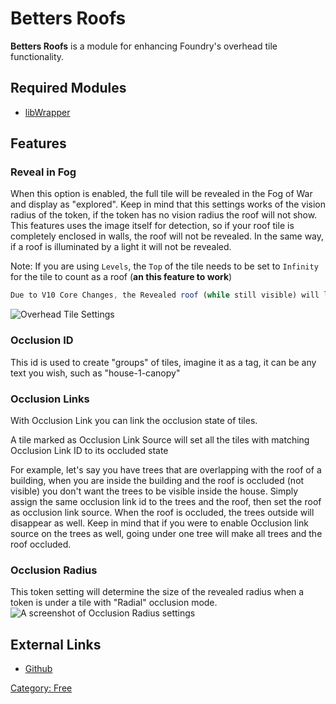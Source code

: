 
# Betters Roofs

**Betters Roofs** is a module for enhancing Foundry's overhead tile
functionality.

## Required Modules

- [libWrapper](https://foundryvtt.com/packages/lib-wrapper)

## Features

### Reveal in Fog

When this option is enabled, the full tile will be revealed in the Fog
of War and display as "explored". Keep in mind that this settings works
of the vision radius of the token, if the token has no vision radius the
roof will not show. This features uses the image itself for detection,
so if your roof tile is completely enclosed in walls, the roof will not
be revealed. In the same way, if a roof is illuminated by a light it
will not be revealed.

Note: If you are using `Levels`, the `Top` of the tile needs to be set
to `Infinity` for the tile to count as a roof (**an this feature to
work**)

```javascript
Due to V10 Core Changes, the Revealed roof (while still visible) will look darkened compared to V9.
```

![Overhead Tile
Settings](Overhead_Tile_Settings_Better_Roofs.png 'Overhead Tile Settings')

### Occlusion ID

This id is used to create "groups" of tiles, imagine it as a tag, it can
be any text you wish, such as "house-1-canopy"

### Occlusion Links

With Occlusion Link you can link the occlusion state of tiles.

A tile marked as Occlusion Link Source will set all the tiles with
matching Occlusion Link ID to its occluded state

For example, let's say you have trees that are overlapping with the roof
of a building, when you are inside the building and the roof is occluded
(not visible) you don't want the trees to be visible inside the house.
Simply assign the same occlusion link id to the trees and the roof, then
set the roof as occlusion link source. When the roof is occluded, the
trees outside will disappear as well. Keep in mind that if you were to
enable Occlusion link source on the trees as well, going under one tree
will make all trees and the roof occluded.

### Occlusion Radius

This token setting will determine the size of the revealed radius when a
token is under a tile with "Radial" occlusion mode.![A screenshot of
Occlusion Radius
settings](Occlusion_Radius.png 'A screenshot of Occlusion Radius settings')

## External Links

- [Github](https://github.com/theripper93/Better-Roofs/)

[Category:
Free](Category:_Free 'wikilink')
